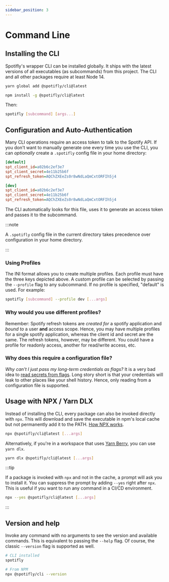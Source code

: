 ```yaml
---
sidebar_position: 3
---
```


# Command Line

## Installing the CLI

Spotifly's wrapper CLI can be installed globally. It ships with the latest versions of all executables (as subcommands) from this project. The CLI and all other packages require at least Node 14.

```bash
yarn global add @spotifly/cli@latest
```

```bash
npm install -g @spotifly/cli@latest
```

Then:

```bash
spotifly [subcommand] [args...]
```

## Configuration and Auto-Authentication

Many CLI operations require an access token to talk to the Spotify API. If you don't want to manually generate one every time you use the CLI, you can _optionally_ create a `.spotifly` config file in your home directory:

```ini
[default]
spt_client_id=a02b6c2ef3e7
spt_client_secret=4e11b25b6f
spt_refresh_token=AQChZXEeZs0r8wNdLaQmCxtORFIh5j4

[dev]
spt_client_id=a02b6c2ef3e7
spt_client_secret=4e11b25b6f
spt_refresh_token=AQChZXEeZs0r8wNdLaQmCxtORFIh5j4
```

The CLI automatically looks for this file, uses it to generate an access token and passes it to the subcommand.

:::note

A `.spotifly` config file in the current directory takes precedence over configuration in your home directory.

:::

### Using Profiles

The INI format allows you to create multiple profiles. Each profile must have the three keys depicted above. A custom profile can be selected by passing the `--profile` flag to any subcommand. If no profile is specified, "default" is used. For example:

```bash
spotifly [subcommand] --profile dev [...args]
```

### Why would you use different profiles?

Remember: Spotify refresh tokens are _created for_ a spotify application and _bound to_ a user **and** access scope. Hence, you may have multiple profiles for a single spotify application, whereas the client id and secret are the same. The refresh tokens, however, may be different. You could have a profile for readonly access, another for read/write access, etc.

### Why does this require a configuration file?

_Why can't I just pass my long-term credentials as flags?_ It is a very bad idea to [read secrets from flags](https://clig.dev/#arguments-and-flags). Long story short is that your credentials will leak to other places like your shell history. Hence, only reading from a configuration file is supported.

## Usage with NPX / Yarn DLX

Instead of installing the CLI, every package can also be invoked directly with `npx`. This will download and save the executable in npm's local cache but not permanently add it to the PATH. [How NPX works](https://docs.npmjs.com/cli/v7/commands/npx).

```bash
npx @spotifly/cli@latest [...args]
```

Alternatively, if you're in a workspace that uses [Yarn Berry](https://yarnpkg.com/cli/dlx), you can use `yarn dlx`.

```bash
yarn dlx @spotifly/cli@latest [...args]
```

:::tip

If a package is invoked with `npx` and not in the cache, a prompt will ask you to install it. You can suppress the prompt by adding `--yes` right after `npx`. This is useful if you want to run any command in a CI/CD environment.

```bash
npx --yes @spotifly/cli@latest [...args]
```

:::

## Version and help

Invoke any command with no arguments to see the version and available commands. This is equivalent to passing the `--help` flag. Of course, the classic `--version` flag is supported as well.

```bash
# CLI installed
spotifly

# From NPM
npx @spotifly/cli --version
```
